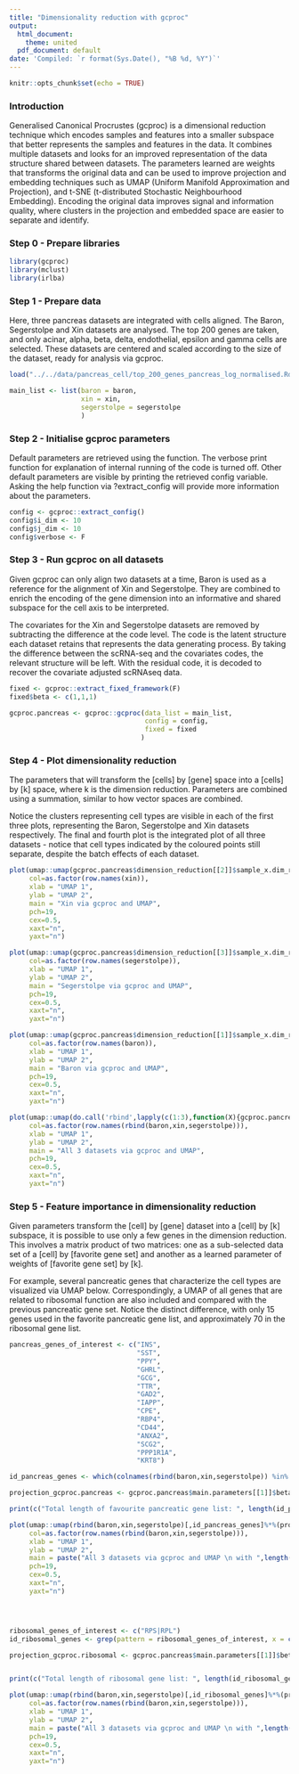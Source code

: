 ```yaml
---
title: "Dimensionality reduction with gcproc"
output:
  html_document:
    theme: united
  pdf_document: default
date: 'Compiled: `r format(Sys.Date(), "%B %d, %Y")`'
---
```


```r
knitr::opts_chunk$set(echo = TRUE)
```

### Introduction

Generalised Canonical Procrustes (gcproc) is a dimensional reduction technique which encodes samples and features into a smaller subspace that better represents the samples and features in the data. It combines multiple datasets and looks for an improved representation of the data structure shared between datasets. The parameters learned are weights that transforms the original data and can be used to improve projection and embedding techniques such as UMAP (Uniform Manifold Approximation and Projection), and t-SNE (t-distributed Stochastic Neighbourhood Embedding). Encoding the original data improves signal and information quality, where clusters in the projection and embedded space are easier to separate and identify.

### Step 0 - Prepare libraries

```r
library(gcproc)
library(mclust)
library(irlba)
```


### Step 1 - Prepare data

Here, three pancreas datasets are integrated with cells aligned. The Baron, Segerstolpe and Xin datasets are analysed. The top 200 genes are taken, and only acinar, alpha, beta, delta, endothelial, epsilon and gamma cells are selected. These datasets are centered and scaled according to the size of the dataset, ready for analysis via gcproc.

```r

load("../../data/pancreas_cell/top_200_genes_pancreas_log_normalised.Rdata")

main_list <- list(baron = baron,
                  xin = xin,
                  segerstolpe = segerstolpe
                  )

```


### Step 2 - Initialise gcproc parameters

Default parameters are retrieved using the function. The verbose print function for explanation of internal running of the code is turned off. Other default parameters are visible by printing the retrieved config variable. Asking the help function via ?extract_config will provide more information about the parameters. 

```r

config <- gcproc::extract_config()
config$i_dim <- 10
config$j_dim <- 10
config$verbose <- F
```


### Step 3 - Run gcproc on all datasets

Given gcproc can only align two datasets at a time, Baron is used as a reference for the alignment of Xin and Segerstolpe. They are combined to enrich the encoding of the gene dimension into an informative and shared subspace for the cell axis to be interpreted.

The covariates for the Xin and Segerstolpe datasets are removed by subtracting the difference at the code level. The code is the latent structure each dataset retains that represents the data generating process. By taking the difference between the scRNA-seq and the covariates codes, the relevant structure will be left. With the residual code, it is decoded to recover the covariate adjusted scRNAseq data.

```r

fixed <- gcproc::extract_fixed_framework(F)
fixed$beta <- c(1,1,1)

gcproc.pancreas <- gcproc::gcproc(data_list = main_list,
                                  config = config,
                                  fixed = fixed
                                 )


```


### Step 4 - Plot dimensionality reduction

The parameters that will transform the [cells] by [gene] space into a [cells] by [k] space, where k is the dimension reduction. Parameters are combined using a summation, similar to how vector spaces are combined.

Notice the clusters representing cell types are visible in each of the first three plots, representing the Baron, Segerstolpe and Xin datasets respectively. The final and fourth plot is the integrated plot of all three datasets - notice that cell types indicated by the coloured points still separate, despite the batch effects of each dataset. 

```r

plot(umap::umap(gcproc.pancreas$dimension_reduction[[2]]$sample_x.dim_reduce.code)$layout,
     col=as.factor(row.names(xin)), 
     xlab = "UMAP 1", 
     ylab = "UMAP 2", 
     main = "Xin via gcproc and UMAP",
     pch=19,
     cex=0.5,
     xaxt="n",
     yaxt="n")

plot(umap::umap(gcproc.pancreas$dimension_reduction[[3]]$sample_x.dim_reduce.code)$layout,
     col=as.factor(row.names(segerstolpe)), 
     xlab = "UMAP 1", 
     ylab = "UMAP 2", 
     main = "Segerstolpe via gcproc and UMAP",
     pch=19,
     cex=0.5,
     xaxt="n",
     yaxt="n")

plot(umap::umap(gcproc.pancreas$dimension_reduction[[1]]$sample_x.dim_reduce.code)$layout,
     col=as.factor(row.names(baron)), 
     xlab = "UMAP 1", 
     ylab = "UMAP 2", 
     main = "Baron via gcproc and UMAP",
     pch=19,
     cex=0.5,
     xaxt="n",
     yaxt="n")

plot(umap::umap(do.call('rbind',lapply(c(1:3),function(X){gcproc.pancreas$dimension_reduction[[X]]$sample_x.dim_reduce.code})))$layout,
     col=as.factor(row.names(rbind(baron,xin,segerstolpe))), 
     xlab = "UMAP 1", 
     ylab = "UMAP 2", 
     main = "All 3 datasets via gcproc and UMAP",
     pch=19,
     cex=0.5,
     xaxt="n",
     yaxt="n")


```

### Step 5 - Feature importance in dimensionality reduction

Given parameters transform the [cell] by [gene] dataset into a [cell] by [k] subspace, it is possible to use only a few genes in the dimension reduction. This involves a matrix product of two matrices: one as a sub-selected data set of a [cell] by [favorite gene set] and another as a learned parameter of weights of [favorite gene set] by [k]. 

For example, several pancreatic genes that characterize the cell types are visualized via UMAP below. Correspondingly, a UMAP of all genes that are related to ribosomal function are also included and compared with the previous pancreatic gene set. Notice the distinct difference, with only 15 genes used in the favorite pancreatic gene list, and approximately 70 in the ribosomal gene list.

```r


pancreas_genes_of_interest <- c("INS", 
                                "SST", 
                                "PPY", 
                                "GHRL", 
                                "GCG", 
                                "TTR", 
                                "GAD2", 
                                "IAPP", 
                                "CPE", 
                                "RBP4", 
                                "CD44", 
                                "ANXA2",
                                "SCG2",
                                "PPP1R1A",
                                "KRT8")

id_pancreas_genes <- which(colnames(rbind(baron,xin,segerstolpe)) %in% pancreas_genes_of_interest)

projection_gcproc.pancreas <- gcproc.pancreas$main.parameters[[1]]$beta[id_pancreas_genes,]%*%MASS::ginv(t(gcproc.pancreas$main.parameters[[1]]$beta[id_pancreas_genes,])%*%gcproc.pancreas$main.parameters[[1]]$beta[id_pancreas_genes,])

print(c("Total length of favourite pancreatic gene list: ", length(id_pancreas_genes)))

plot(umap::umap(rbind(baron,xin,segerstolpe)[,id_pancreas_genes]%*%(projection_gcproc.pancreas))$layout,
     col=as.factor(row.names(rbind(baron,xin,segerstolpe))), 
     xlab = "UMAP 1", 
     ylab = "UMAP 2", 
     main = paste("All 3 datasets via gcproc and UMAP \n with ",length(id_pancreas_genes)," pancreatic genes",sep=""),
     pch=19,
     cex=0.5,
     xaxt="n",
     yaxt="n")




ribosomal_genes_of_interest <- c("RPS|RPL")
id_ribosomal_genes <- grep(pattern = ribosomal_genes_of_interest, x = colnames(rbind(baron,xin,segerstolpe)))

projection_gcproc.ribosomal <- gcproc.pancreas$main.parameters[[1]]$beta[id_ribosomal_genes,]%*%MASS::ginv(t(gcproc.pancreas$main.parameters[[1]]$beta[id_ribosomal_genes,])%*%gcproc.pancreas$main.parameters[[1]]$beta[id_ribosomal_genes,])


print(c("Total length of ribosomal gene list: ", length(id_ribosomal_genes)))

plot(umap::umap(rbind(baron,xin,segerstolpe)[,id_ribosomal_genes]%*%(projection_gcproc.ribosomal))$layout,
     col=as.factor(row.names(rbind(baron,xin,segerstolpe))), 
     xlab = "UMAP 1", 
     ylab = "UMAP 2", 
     main = paste("All 3 datasets via gcproc and UMAP \n with ",length(id_ribosomal_genes)," RPS or RPL genes",sep=""),
     pch=19,
     cex=0.5,
     xaxt="n",
     yaxt="n")



```
